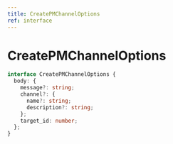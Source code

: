 ```yaml
---
title: CreatePMChannelOptions
ref: interface
---
```


# CreatePMChannelOptions

```ts
interface CreatePMChannelOptions {
  body: {
    message?: string;
    channel?: {
      name?: string;
      description?: string;
    };
    target_id: number;
  };
}
```
